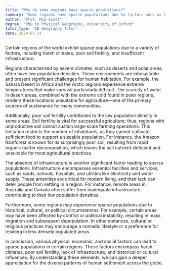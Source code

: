 ```yaml
---
title: "Why do some regions have sparse populations?"
summary: "Some regions have sparse populations due to factors such as harsh climates, poor soil fertility, and lack of infrastructure."
author: "Prof. Mia Scott"
degree: "PhD in Physical Geography, University of Oxford"
tutor_type: "IB Geography Tutor"
date: 2024-07-31
---
```


Certain regions of the world exhibit sparse populations due to a variety of factors, including harsh climates, poor soil fertility, and insufficient infrastructure.

Regions characterized by severe climates, such as deserts and polar areas, often have low population densities. These environments are inhospitable and present significant challenges for human habitation. For example, the Sahara Desert in Africa and the Arctic regions experience extreme temperatures that make survival particularly difficult. The scarcity of water in desert areas, combined with the extreme cold found in polar regions, renders these locations unsuitable for agriculture—one of the primary sources of sustenance for many communities.

Additionally, poor soil fertility contributes to the low population density in some areas. Soil fertility is vital for successful agriculture; thus, regions with unproductive soil cannot sustain large-scale farming operations. This limitation restricts the number of inhabitants, as they cannot cultivate sufficient food to support a sizeable population. For instance, the Amazon Rainforest is known for its surprisingly poor soil, resulting from rapid organic matter decomposition, which leaves the soil nutrient-deficient and unsuitable for most agricultural practices.

The absence of infrastructure is another significant factor leading to sparse populations. Infrastructure encompasses essential facilities and services, such as roads, schools, hospitals, and utilities like electricity and water supply. These amenities are critical for modern living, and their lack can deter people from settling in a region. For instance, remote areas in Australia and Canada often suffer from inadequate infrastructure, contributing to their low population densities.

Furthermore, some regions may experience sparse populations due to historical, cultural, or political circumstances. For example, certain areas may have been affected by conflict or political instability, resulting in mass migration and subsequent depopulation. In other instances, cultural or religious practices may encourage a nomadic lifestyle or a preference for residing in less densely populated areas.

In conclusion, various physical, economic, and social factors can lead to sparse populations in certain regions. These factors encompass harsh climates, poor soil fertility, lack of infrastructure, and historical or cultural influences. By understanding these elements, we can gain a deeper appreciation for the diverse patterns of human settlement across the globe.
    